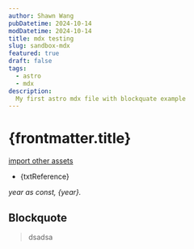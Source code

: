 ```yaml
---
author: Shawn Wang
pubDatetime: 2024-10-14
modDatetime: 2024-10-14
title: mdx testing
slug: sandbox-mdx
featured: true
draft: false
tags:
  - astro
  - mdx
description:
  My first astro mdx file with blockquate example
---
```





# {frontmatter.title}

[import other assets](https://docs.astro.build/en/guides/imports/#other-assets)


- {txtReference}

*year as const, {year}.*

## Blockquote

<Blockquote> dsadsa </Blockquote>
